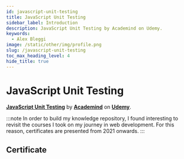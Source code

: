 ```yaml
---
id: javascript-unit-testing
title: JavaScript Unit Testing
sidebar_label: Introduction
description: JavaScript Unit Testing by Academind on Udemy.
keywords:
  - Alex Bleggi
image: /static/other/img/profile.png
slug: /javascript-unit-testing
toc_max_heading_level: 4
hide_title: true
---
```



# JavaScript Unit Testing

**[JavaScript Unit Testing](https://www.udemy.com/course/javascript-unit-testing-the-practical-guide/)** by **[Academind](https://www.udemy.com/user/academind/)** on **[Udemy](https://www.udemy.com/)**.

:::note
In order to build my knowledge repository, I found interesting to revisit the courses I took on my journey in web development. For this reason, certificates are presented from 2021 onwards.
:::

## Certificate

